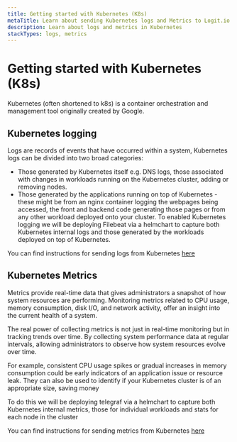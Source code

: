 ```yaml
---
title: Getting started with Kubernetes (K8s)
metaTitle: Learn about sending Kubernetes logs and Metrics to Logit.io
description: Learn about logs and metrics in Kubernetes
stackTypes: logs, metrics
---
```


# Getting started with Kubernetes (K8s)

Kubernetes (often shortened to k8s) is a container orchestration and management tool originally created by Google.

## Kubernetes logging

Logs are records of events that have occurred within a system, Kubernetes logs can be divided into two broad categories:
- Those generated by Kubernetes itself e.g. DNS logs, those associated with changes in workloads 
running on the Kubernetes cluster, adding or removing nodes.
- Those generated by the applications running on top of Kubernetes - these might be from an nginx container 
logging the webpages being accessed, the front and backend code generating those pages or from any other workload 
deployed onto your cluster.
To enabled Kubernetes logging we will be deploying Filebeat via a helmchart to capture both Kubernetes 
internal logs and those generated by the workloads deployed on top of Kubernetes.

You can find instructions for sending logs from Kubernetes [here](../integrations/kubernetes#logs)

## Kubernetes Metrics

Metrics provide real-time data that gives administrators a snapshot of how system resources are performing. 
Monitoring metrics related to CPU usage, memory consumption, disk I/O, and network activity, 
offer an insight into the current health of a system.

The real power of collecting metrics is not just in real-time monitoring but in tracking trends over time. 
By collecting system performance data at regular intervals, allowing administrators to observe how 
system resources evolve over time.

For example, consistent CPU usage spikes or gradual increases in memory consumption could be early 
indicators of an application issue or resource leak. They can also be used to identify if your 
Kubernetes cluster is of an appropriate size, saving money

To do this we will be deploying telegraf via a helmchart to capture both Kubernetes internal metrics, 
those for individual workloads and stats for each node in the cluster

You can find instructions for sending metrics from Kubernetes [here](../integrations/kubernetes#metrics)